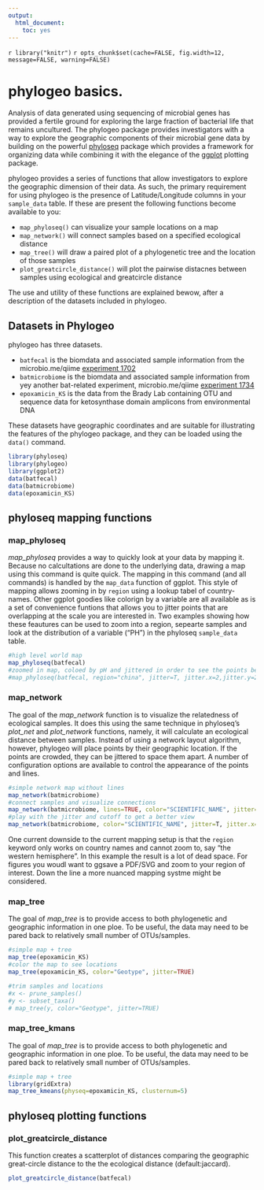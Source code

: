 ```yaml
---
output:
  html_document:
    toc: yes
---
```

`r library("knitr")`
`r opts_chunk$set(cache=FALSE, fig.width=12, message=FALSE, warning=FALSE)`
<link href="http://joey711.github.com/phyloseq/markdown.css" rel="stylesheet"></link>

# phylogeo basics.
Analysis of data generated using sequencing of microbial genes has provided a fertile ground for exploring the large fraction of bacterial life that remains uncultured. The phylogeo package provides investigators with a way to explore the geographic components of their microbial gene data by building on the powerful [phyloseq](https://github.com/joey711/phyloseq) package which provides a framework for organizing data while combining it with the elegance of the [ggplot](http://ggplot2.org/) plotting package. 

phylogeo provides a series of functions that allow investigators to explore the geographic dimension of their data. As such, the primary requirement for using phylogeo is the presence of Latitude/Longitude columns in your `sample_data` table. If these are present the following functions become available to you:

  - `map_phyloseq()` can visualize your sample locations on a map
  - `map_network()` will connect samples based on a specified ecological distance
  - `map_tree()` will draw a paired plot of a phylogenetic tree and the location of those samples
  - `plot_greatcircle_distance()` will plot the pairwise distacnes between samples using ecological and greatcircle distance

The use and utility of these functions are explained bewow, after a description of the datasets included in phylogeo.

## Datasets in Phylogeo
phylogeo has three datasets. 

  - `batfecal` is the biomdata and associated sample information from the microbio.me/qiime [experiment 1702](microbio.me/qiime/1702)
  - `batmicrobiome` is the biomdata and associated sample information from yey another bat-related experiment, microbio.me/qiime [experiment 1734](microbio.me/qiime/1734)
  - `epoxamicin_KS` is the data from the Brady Lab containing OTU and sequence data for ketosynthase domain amplicons from environmental DNA
  
These datasets have geographic coordinates and are suitable for illustrating the features of the phylogeo package, and they can be loaded using the `data()` command.
  
```r
library(phyloseq)
library(phylogeo)
library(ggplot2)
data(batfecal)
data(batmicrobiome)
data(epoxamicin_KS)
```

## phyloseq mapping functions

### map_phyloseq
*map_phyloseq* provides a way to quickly look at your data by mapping it. Because no calcultations are done to the underlying data, drawing a map using this command is quite quick. The mapping in this command (and all commands) is handled by the `map_data` function of ggplot. This style of mapping allows zooming in by `region` using a lookup tabel of country-names. Other ggplot goodies like colorign by a variable are all available as is a set of convenience funtions that allows you to jitter points that are overlapping at the scale you are interested in. Two examples showing how these feautures can be used to zoom into a region, sepearte samples and look at the distribution of a variable ("PH") in the phyloseq `sample_data` table.
```r
#high level world map
map_phyloseq(batfecal)
#zoomed in map, coloed by pH and jittered in order to see the points better
#map_phyloseq(batfecal, region="china", jitter=T, jitter.x=2,jitter.y=2, color="PH")
```

### map_network
The goal of the *map_network* function is to visualize the relatedness of ecological samples. It does this using the same technique in phyloseq's *plot_net* and *plot_network* functions, namely, it will calculate an ecological distance between samples. Instead of using a network layout algorithm, however, phylogeo will place points by their geographic location. If the points are crowded, they can be jittered to space them apart. A number of configuration options are available to control the appearance of the points and lines.
```r
#simple network map without lines 
map_network(batmicrobiome)
#connect samples and visualize connections
map_network(batmicrobiome, lines=TRUE, color="SCIENTIFIC_NAME", jitter=TRUE)
#play with the jitter and cutoff to get a better view
map_network(batmicrobiome, color="SCIENTIFIC_NAME", jitter=T, jitter.x=20,jitter.y=1, lines=T, line_weight = 0.2)
```
One current downside to the current mapping setup is that the `region` keyword only works on country names and cannot zoom to, say "the western hemisphere". In this example the result is a lot of dead space. For figures you woudl want to ggsave a PDF/SVG and zoom to your region of interest. Down the line a more nuanced mapping systme might be considered.

### map_tree
The goal of *map_tree* is to provide access to both phylogenetic and geographic information in one ploe. To be useful, the data may need to be pared back to relatively small number of OTUs/samples. 
```r
#simple map + tree
map_tree(epoxamicin_KS)
#color the map to see locations
map_tree(epoxamicin_KS, color="Geotype", jitter=TRUE)
```

```r
#trim samples and locations
#x <- prune_samples()
#y <- subset_taxa()
# map_tree(y, color="Geotype", jitter=TRUE)
```

### map_tree_kmans
The goal of *map_tree* is to provide access to both phylogenetic and geographic information in one ploe. To be useful, the data may need to be pared back to relatively small number of OTUs/samples. 
```r
#simple map + tree
library(gridExtra)
map_tree_kmeans(physeq=epoxamicin_KS, clusternum=5)
```

## phyloseq plotting functions

### plot_greatcircle_distance
This function creates a scatterplot of distances comparing the geographic great-circle distance to the the ecological distance (default:jaccard).
```r
plot_greatcircle_distance(batfecal)
```


